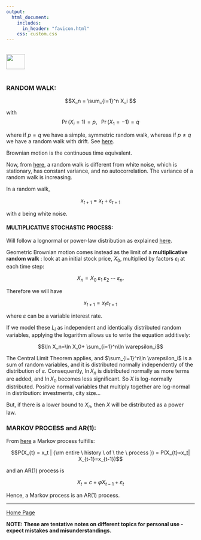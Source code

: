 ```yaml
---
output: 
  html_document:
    includes:
      in_header: "favicon.html" 
    css: custom.css
---
```


<br>
<a href="http://rinterested.github.io/statistics/index.html">
<img HEIGHT="40" WIDTH="50" src="https://cloud.githubusercontent.com/assets/9312897/10556783/a27a26fa-745c-11e5-9b1a-2d5bd737387a.PNG"></a>
<br><br>


### RANDOM WALK:

$$X_n = \sum_{i=1}^n X_i $$

with $$\Pr(X_i = 1) = p, \;\;\; \Pr(X_1 = -1) = q$$

where if $p=q$ we have a simple, symmetric random walk, whereas if $p \neq q$ we have a random walk with drift. See [here](https://www.softcover.io/read/bf34ea25/math_for_finance/random_walks).

Brownian motion is the continuous time equivalent.

Now, from [here](https://quant.stackexchange.com/q/19454/31759), a random walk is different from white noise, which is stationary, has constant variance, and no autocorrelation. The variance of a random walk is increasing.

In a random walk,

$$x_{t+1} = x_t + \varepsilon_{t+1}$$

with $\varepsilon$ being white noise.

#### MULTIPLICATIVE STOCHASTIC PROCESS:

Will follow a lognormal or power-law distribution as explained [here](https://www.youtube.com/watch?v=yA1pkyanbzw&ab_channel=ComplexityExplorer).

Geometric Brownian motion comes instead as the limit of a **multiplicative random walk** : look at an initial stock price, $X_0,$ multiplied by factors $\varepsilon_i$ at each time step:

$$X_n=X_0 \; \varepsilon_1\;\varepsilon_2 \;\cdots\; \varepsilon_n.$$

Therefore we will have

$$x_{t+1} = x_t  \varepsilon_{t+1}$$

where $\varepsilon$ can be a variable interest rate.

If we model these $L_i$ as independent and identically distributed random variables, applying the logarithm allows us to write the equation additively:

$$\ln X_n=\ln X_0+ \sum_{i=1}^n\ln \varepsilon_i$$


The Central Limit Theorem applies, and $\sum_{i=1}^n\ln \varepsilon_i$ is a sum of random variables, and it is distributed normally independently of the distribution of $\varepsilon$. Consequently, $\ln X_n$ is distributed normally as more terms are added, and $\ln X_0$ becomes less significant. So $X$ is log-normally distributed. Positive normal variables that multiply together are log-normal in distribution: investments, city size...

But, if there is a lower bound to $X_n,$ then $X$ will be distributed as a power law.

### MARKOV PROCESS and AR(1):

From [here](https://stats.stackexchange.com/q/23789/67822) a Markov process fulfills:

$$P(X_{t} = x_t | {\rm entire \ history \ of \ the \ process }) = P(X_{t}=x_t| X_{t-1}=x_{t-1})$$

and an AR(1) process is

$$X_{t} = c + \varphi X_{t-1} + \varepsilon_{t}$$

Hence, a Markov process is an AR(1) process.

---
<a href="http://rinterested.github.io/statistics/index.html">Home Page</a>

**NOTE: These are tentative notes on different topics for personal use - expect mistakes and misunderstandings.**
